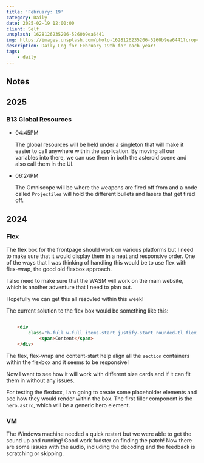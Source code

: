 ```yaml
---
title: 'February: 19'
category: Daily
date: 2025-02-19 12:00:00
client: Self
unsplash: 1628126235206-5260b9ea6441
img: https://images.unsplash.com/photo-1628126235206-5260b9ea6441?crop=entropy&cs=srgb&fm=jpg&ixid=MnwzNjM5Nzd8MHwxfHJhbmRvbXx8fHx8fHx8fDE2ODE3NDg2ODY&ixlib=rb-4.0.3&q=85
description: Daily Log for February 19th for each year!
tags:
    - daily
---
```


## Notes

## 2025

### B13 Global Resources

-   04:45PM

    The global resources will be held under a singleton that will make it easier to call anywhere within the application.
    By moving all our variables into there, we can use them in both the asteroid scene and also call them in the UI.

-   06:24PM

    The Omniscope will be where the weapons are fired off from and a node called `Projectiles` will hold the different bullets and lasers that get fired off.

## 2024

### Flex

The flex box for the frontpage should work on various platforms but I need to make sure that it would display them in a neat and responsive order.
One of the ways that I was thinking of handling this would be to use flex with flex-wrap, the good old flexbox approach.

I also need to make sure that the WASM will work on the main website, which is another adventure that I need to plan out.

Hopefully we can get this all resovled within this week!

The current solution to the flex box would be something like this:

```html

    <div
        class="h-full w-full items-start justify-start rounded-tl flex flex-wrap gap-4 overflow-y-scroll content-start p-3 ">
            <span>Content</span>
    </div>

```
The flex, flex-wrap and content-start help align all the `section` containers within the flexbox and it seems to be responsive!

Now I want to see how it will work with different size cards and if it can fit them in without any issues.

For testing the flexbox, I am going to create some placeholder elements and see how they would render within the box.
The first filler component is the `hero.astro`, which will be a generic hero element.




### VM

The Windows machine needed a quick restart but we were able to get the sound up and running!
Good work fudster on finding the patch!
Now there are some issues with the audio, including the decoding and the feedback is scratching or skipping.
